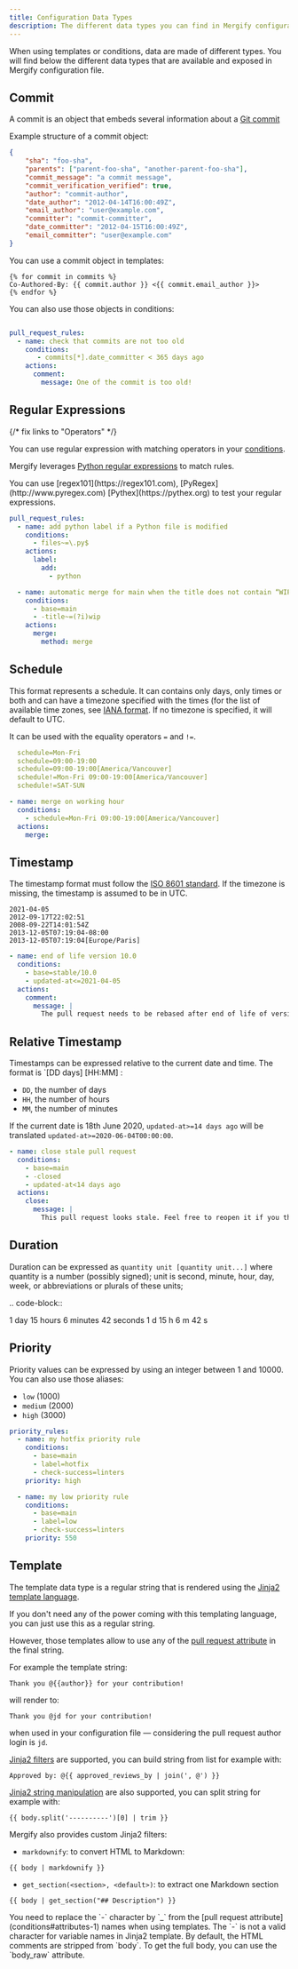 ```yaml
---
title: Configuration Data Types
description: The different data types you can find in Mergify configuration file
---
```



When using templates or conditions, data are made of different types. You will
find below the different data types that are available and exposed in Mergify
configuration file.


## Commit

A commit is an object that embeds several information about a [Git
commit](https://docs.github.com/en/pull-requests/committing-changes-to-your-project/creating-and-editing-commits/about-commits)

Example structure of a commit object:

```json
{
    "sha": "foo-sha",
    "parents": ["parent-foo-sha", "another-parent-foo-sha"],
    "commit_message": "a commit message",
    "commit_verification_verified": true,
    "author": "commit-author",
    "date_author": "2012-04-14T16:00:49Z",
    "email_author": "user@example.com",
    "committer": "commit-committer",
    "date_committer": "2012-04-15T16:00:49Z",
    "email_committer": "user@example.com"
}
```

You can use a commit object in templates:


```jinja2
{% for commit in commits %}
Co-Authored-By: {{ commit.author }} <{{ commit.email_author }}>
{% endfor %}
```

You can also use those objects in conditions:

```yaml

pull_request_rules:
  - name: check that commits are not too old
    conditions:
       - commits[*].date_committer < 365 days ago
    actions:
      comment:
        message: One of the commit is too old!
```

## Regular Expressions

{/* fix links to "Operators" */}

You can use regular expression with matching operators in your [conditions](conditions).

Mergify leverages [Python regular expressions](https://docs.python.org/3/library/re.html) to match rules.

<Alert>
   You can use [regex101](https://regex101.com),
   [PyRegex](http://www.pyregex.com) [Pythex](https://pythex.org) to test your
   regular expressions.
</Alert>

```yaml
pull_request_rules:
  - name: add python label if a Python file is modified
    conditions:
      - files~=\.py$
    actions:
      label:
        add:
          - python

  - name: automatic merge for main when the title does not contain “WIP” (ignoring case)
    conditions:
      - base=main
      - -title~=(?i)wip
    actions:
      merge:
        method: merge
```

## Schedule

This format represents a schedule. It can contains only days, only times or
both and can have a timezone specified with the times (for the list of
available time zones, see [IANA format](https://www.iana.org/time-zones). If no
timezone is specified, it will default to UTC.

It can be used with the equality operators `=` and `!=`.

```yaml
  schedule=Mon-Fri
  schedule=09:00-19:00
  schedule=09:00-19:00[America/Vancouver]
  schedule!=Mon-Fri 09:00-19:00[America/Vancouver]
  schedule!=SAT-SUN
```

```yaml
- name: merge on working hour
  conditions:
    - schedule=Mon-Fri 09:00-19:00[America/Vancouver]
  actions:
    merge:
```


## Timestamp

The timestamp format must follow the [ISO 8601
standard](https://en.wikipedia.org/wiki/ISO_8601). If the timezone is missing,
the timestamp is assumed to be in UTC.

```
2021-04-05
2012-09-17T22:02:51
2008-09-22T14:01:54Z
2013-12-05T07:19:04-08:00
2013-12-05T07:19:04[Europe/Paris]
```

```yaml
- name: end of life version 10.0
  conditions:
    - base=stable/10.0
    - updated-at<=2021-04-05
  actions:
    comment:
      message: |
        The pull request needs to be rebased after end of life of version 10.0
```

## Relative Timestamp

Timestamps can be expressed relative to the current date and time. The format
is `[DD days] [HH:MM] :

* `DD`, the number of days
* `HH`, the number of hours
* `MM`, the number of minutes

If the current date is 18th June 2020, `updated-at>=14 days ago` will be
translated `updated-at>=2020-06-04T00:00:00`.

```yaml
- name: close stale pull request
  conditions:
    - base=main
    - -closed
    - updated-at<14 days ago
  actions:
    close:
      message: |
        This pull request looks stale. Feel free to reopen it if you think it's a mistake.
```

## Duration

Duration can be expressed as `quantity unit [quantity unit...]` where quantity
is a number (possibly signed); unit is second, minute, hour, day, week, or
abbreviations or plurals of these units;

.. code-block::

   1 day 15 hours 6 minutes 42 seconds
   1 d 15 h 6 m 42 s

## Priority

Priority values can be expressed by using an integer between 1 and 10000.
You can also use those aliases:
* `low` (1000)
* `medium` (2000)
* `high` (3000)

```yaml
priority_rules:
  - name: my hotfix priority rule
    conditions:
      - base=main
      - label=hotfix
      - check-success=linters
    priority: high

  - name: my low priority rule
    conditions:
      - base=main
      - label=low
      - check-success=linters
    priority: 550
```

## Template

The template data type is a regular string that is rendered using the [Jinja2
template language](https://jinja.palletsprojects.com/templates/).

If you don't need any of the power coming with this templating language, you
can just use this as a regular string.

However, those templates allow to use any of the [pull request attribute](conditions/#attributes-11) in the final
string.

For example the template string:

```jinja2
Thank you @{{author}} for your contribution!
```

will render to:

```
Thank you @jd for your contribution!
```

when used in your configuration file — considering the pull request author
login is ``jd``.

[Jinja2
filters](https://jinja.palletsprojects.com/en/3.0.x/templates/#builtin-filters)
are supported, you can build string from list for example with:

```jinja2
Approved by: @{{ approved_reviews_by | join(', @') }}
```

[Jinja2 string
manipulation](https://jinja.palletsprojects.com/en/3.0.x/templates/#python-methods>)
are also supported, you can split string for example with:

```jinja2
{{ body.split('----------')[0] | trim }}
```

Mergify also provides custom Jinja2 filters:

* `markdownify`: to convert HTML to Markdown:

```jinja2
{{ body | markdownify }}
```

* `get_section(<section>, <default>)`: to extract one Markdown section

```jinja2
{{ body | get_section("## Description") }}
```

<Alert>
   You need to replace the `-` character by `_` from the [pull request attribute](conditions#attributes-1) names when
   using templates. The `-` is not a valid character for variable names in
   Jinja2 template.
</Alert>

<Alert>
   By default, the HTML comments are stripped from `body`. To get the full
   body, you can use the `body_raw` attribute.
</Alert>
